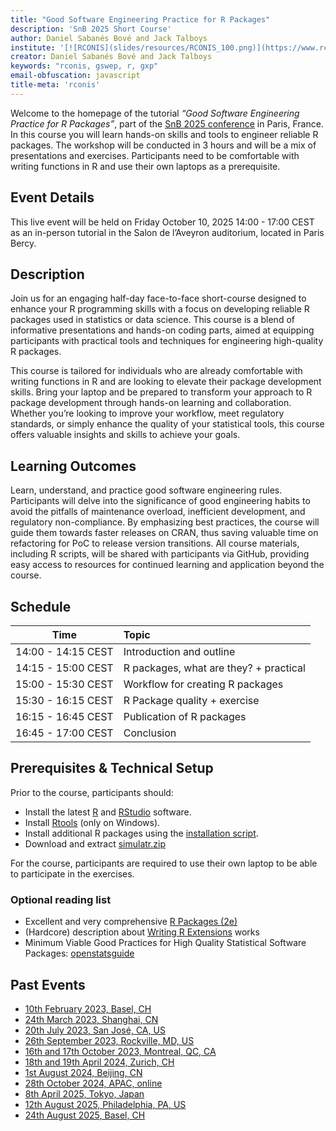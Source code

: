 ```yaml
---
title: "Good Software Engineering Practice for R Packages"
description: 'SnB 2025 Short Course'
author: Daniel Sabanés Bové and Jack Talboys
institute: '[![RCONIS](slides/resources/RCONIS_100.png)](https://www.rconis.com "RPACT Company Website")'
creator: Daniel Sabanés Bové and Jack Talboys
keywords: "rconis, gswep, r, gxp"
email-obfuscation: javascript
title-meta: 'rconis'
---
```


```{=html}
<!--
Creators (initial authors): 
- Daniel Sabanes Bove, https://github.com/danielinteractive/ and www.linkedin.com/in/danielsabanesbove/
- Friedrich Pahlke, https://github.com/fpahlke/ and www.linkedin.com/in/pahlke/
- Kevin Kunzmann, https://github.com/kkmann/ and https://www.linkedin.com/in/kevin-kunzmann-6486a11bb/
- Liming Li, https://github.com/clarkliming
- Joe Zhu, https://github.com/shajoezhu and http://www.linkedin.com/in/joe-zhu-464b5818
- Shuang Li, https://github.com/shuangli22
- Doug Kelkhoff, https://github.com/dgkf and https://www.linkedin.com/in/doug-kelkhoff/
- Philippe Boileau, https://github.com/philboileau and https://www.linkedin.com/in/philippe-boileau-773270205/
- Lukas A. Widmer, https://github.com/luwidmer and https://www.linkedin.com/in/lukas-widmer-37800b9b/
- Michael Mayer, https://www.linkedin.com/in/drmichaelmayer/

The current version was edited by
- Daniel Sabanes Bove, https://github.com/danielinteractive/ and www.linkedin.com/in/danielsabanesbove/
- Jack Talboys, https://github.com/jtalboys/ and www.linkedin.com/in/jack-talboys-44b854169/

License: This work is licensed under the Creative Commons Attribution-ShareAlike 4.0 International License.
To view a copy of this license, visit http://creativecommons.org/licenses/by-sa/4.0/.
The source files are hosted at https://github.com/RCONIS/user2024-tutorial-gswep, which is forked from and a subset of the original version at https://github.com/RCONIS/workshop-r-swe-zrh,.

Important: To use this work you must provide the name of the creators (initial authors), a link to the material, a link to the license, and indicate if changes were made.
-->
```

Welcome to the homepage of the tutorial *"Good Software Engineering Practice for R Packages"*, part of the [SnB 2025 conference](https://snb2025.sciencesconf.org/) in Paris, France. In this course you will learn hands-on skills and tools to engineer reliable R packages. The workshop will be conducted in 3 hours and will be a mix of presentations and exercises. Participants need to be comfortable with writing functions in R and use their own laptops as a prerequisite.

## Event Details

This live event will be held on Friday October 10, 2025 14:00 - 17:00 CEST as an in-person tutorial in the Salon de l'Aveyron auditorium, located in Paris Bercy.

## Description

Join us for an engaging half-day face-to-face short-course designed to enhance your R programming skills with a focus on developing reliable R packages used in statistics or data science. This course is a blend of informative presentations and hands-on coding parts, aimed at equipping participants with practical tools and techniques for engineering high-quality R packages. 

This course is tailored for individuals who are already comfortable with writing functions in R and are looking to elevate their package development skills. Bring your laptop and be prepared to transform your approach to R package development through hands-on learning and collaboration. Whether you're looking to improve your workflow, meet regulatory standards, or simply enhance the quality of your statistical tools, this course offers valuable insights and skills to achieve your goals.

## Learning Outcomes

Learn, understand, and practice good software engineering rules. Participants will delve into the significance of good engineering habits to avoid the pitfalls of maintenance overload, inefficient development, and regulatory non-compliance. By emphasizing best practices, the course will guide them towards faster releases on CRAN, thus saving valuable time on refactoring for PoC to release version transitions. All course materials, including R scripts, will be shared with participants via GitHub, providing easy access to resources for continued learning and application beyond the course.

## Schedule 

| Time               | Topic                                        |
|--------------------|:---------------------------------------------|
| 14:00 - 14:15 CEST | Introduction and outline                     |
| 14:15 - 15:00 CEST | R packages, what are they? + practical       |
| 15:00 - 15:30 CEST | Workflow for creating R packages             |
| 15:30 - 16:15 CEST | R Package quality + exercise                 |
| 16:15 - 16:45 CEST | Publication of R packages                    |
| 16:45 - 17:00 CEST | Conclusion                                   |

## Prerequisites & Technical Setup

Prior to the course, participants should:

-   Install the latest [R](https://www.r-project.org/) and [RStudio](https://posit.co/download/rstudio-desktop/) software.
-   Install [Rtools](https://cran.r-project.org/bin/windows/Rtools/rtools43/rtools.html) (only on Windows).
-   Install additional R packages using the [installation script](slides/download/install.R).
-   Download and extract [simulatr.zip](slides/download/simulatr.zip)

For the course, participants are required to use their own laptop to be able to participate in the exercises.

### Optional reading list

-   Excellent and very comprehensive [R Packages (2e)](https://r-pkgs.org/)
-   (Hardcore) description about [Writing R Extensions](https://cran.r-project.org/doc/manuals/R-exts.html) works
-   Minimum Viable Good Practices for High Quality Statistical Software Packages: [openstatsguide](https://www.openstatsware.org/guide.html) 

## Past Events

-   [10th February 2023, Basel, CH](https://kkmann.github.io/workshop-r-swe/)
-   [24th March 2023, Shanghai, CN](https://openpharma.github.io/workshop-r-swe/)
-   [20th July 2023, San José, CA, US](https://openpharma.github.io/workshop-r-swe-sf/)
-   [26th September 2023, Rockville, MD, US](https://openpharma.github.io/workshop-r-swe-md/)
-   [16th and 17th October 2023, Montreal, QC, CA](https://openpharma.github.io/workshop-r-swe-mtl/)
-   [18th and 19th April 2024, Zurich, CH](https://rconis.github.io/workshop-r-swe-zrh/)
-   [1st August 2024, Beijing, CN](https://kkmann.github.io/workshop-r-swe/)
-   [28th October 2024, APAC, online](https://openpharma.github.io/workshop-r-swe-rinpharma-2024/)
-   [8th April 2025, Tokyo, Japan](https://www.linkedin.com/posts/yuichi-nakajima-8984759a_r-package-development-workshop-by-daniel-activity-7305102975851511810-QPl_?utm_source=share&utm_medium=member_desktop&rcm=ACoAAAeLiYUB2lCTxf2k2-ROB6XktxT7lyQYIaQ)
-   [12th August 2025, Philadelphia, PA, US](https://isbiostat.org/short-courses/#CS3)
-   [24th August 2025, Basel, CH](https://openstatsware.github.io/shortcourse-iscb2025/)
